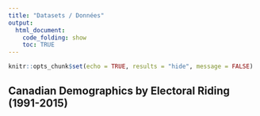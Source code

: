 ```yaml
---
title: "Datasets / Données"
output:
  html_document:
    code_folding: show
    toc: TRUE
---
```


```r
knitr::opts_chunk$set(echo = TRUE, results = "hide", message = FALSE)
```

## Canadian Demographics by Electoral Riding (1991-2015)

